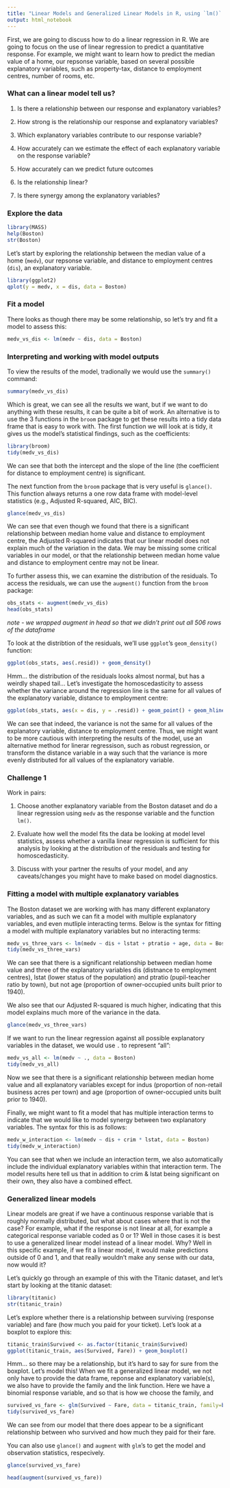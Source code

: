 ```yaml
---
title: "Linear Models and Generalized Linear Models in R, using `lm()` and `glm()`"
output: html_notebook
---
```


First, we are going to discuss how to do a linear regression in R. We are going to focus on the use of linear regression to predict a quantitative response. For example, we might want to learn how to predict the median value of a home, our repsonse variable, based on several possible explanatory variables, such as property-tax, distance to employment centres, number of rooms, etc.

### What can a linear model tell us?

1. Is there a relationship between our response and explanatory variables?

2. How strong is the relationship our response and explanatory variables? 

3. Which explanatory variables contribute to our response variable?

4. How accurately can we estimate the effect of each explanatory variable on the response variable?

5. How accurately can we predict future outcomes

6. Is the relationship linear?

7. Is there synergy among the explanatory variables?

### Explore the data

```r
library(MASS)
help(Boston)
str(Boston)
```

Let's start by exploring the relationship between the median value of a home (`medv`), our repsonse variable, and distance to employment centres (`dis`), an explanatory variable.

```r
library(ggplot2)
qplot(y = medv, x = dis, data = Boston)
```

### Fit a model

There looks as though there may be some relationship, so let's try and fit a model to assess this:

```r
medv_vs_dis <- lm(medv ~ dis, data = Boston)
```

### Interpreting and working with model outputs

To view the results of the model, tradionally we would use the `summary()` command:

```r
summary(medv_vs_dis)
```

Which is great, we can see all the results we want, but if we want to do anything with these results, it can be quite a bit of work. An alternative is to use the 3 functions in the `broom` package to get these results into a tidy data frame that is easy to work with. The first function we will look at is tidy, it gives us the model's statistical findings, such as the coefficients:

```r
library(broom)
tidy(medv_vs_dis)
```

We can see that both the intercept and the slope of the line (the coefficient for distance to employment centre) is significant.

The next function from the `broom` package that is very useful is `glance()`. This function always returns a one row data frame with model-level statistics (e.g., Adjusted R-squared, AIC, BIC).

```r
glance(medv_vs_dis)
```

We can see that even though we found that there is a significant relationship between median home value and distance to employment centre, the Adjusted R-squared indicates that our linear model does not explain much of the variation in the data. We may be missing some critical variables in our model, or that the relationship between median home value and distance to employment centre may not be linear.

To further assess this, we can examine the distribution of the residuals. To access the residuals, we can use the `augment()` function from the `broom` package:

```r
obs_stats <- augment(medv_vs_dis)
head(obs_stats)
```

*note - we wrapped augment in head so that we didn't print out all 506 rows of the dataframe*

To look at the distribtion of the residuals, we'll use `ggplot`'s `geom_density()` function:

```r
ggplot(obs_stats, aes(.resid)) + geom_density()
```

Hmm... the distribution of the residuals looks almost normal, but has a weirdly shaped tail... Let's investigate the homoscedasticity to assess whether the variance around the regression line is the same for all values of the explanatory variable, distance to employment centre:

```r
ggplot(obs_stats, aes(x = dis, y = .resid)) + geom_point() + geom_hline(yintercept=0)


```

We can see that indeed, the variance is not the same for all values of the explanatory variable, distance to employment centre. Thus, we might want to be more cautious with interpreting the results of the model, use an alternative method for linerar regressison, such as robust regression, or transform the distance variable in a way such that the variance is more evenly distributed for all values of the explanatory variable.


### Challenge 1

Work in pairs:

1. Choose another explanatory variable from the Boston dataset and do a linear regression using `medv` as the response variable and the function `lm()`. 

2. Evaluate how well the model fits the data be looking at model level statistics, assess whether a vanilla linear regression is sufficient for this analysis by looking at the distribution of the residuals and testing for homoscedasticity. 

3. Discuss with your partner the results of your model, and any caveats/changes you might have to make based on model diagnostics.


### Fitting a model with multiple explanatory variables

The Boston dataset we are working with has many different explanatory variables, and as such we can fit a model with multiple explanatory variables, and even mutliple interacting terms. Below is the syntax for fitting a model with multiple explanatory variables but no interacting terms:

```r
medv_vs_three_vars <- lm(medv ~ dis + lstat + ptratio + age, data = Boston)
tidy(medv_vs_three_vars)
```

We can see that there is a significant relationship between median home value and three of the explanatory variables dis (distnance to employment centres), lstat (lower status of the population) and ptratio (pupil-teacher ratio by town), but not age (proportion of owner-occupied units built prior to 1940). 

We also see that our Adjusted R-squared is much higher, indicating that this model explains much more of the variance in the data.

```r
glance(medv_vs_three_vars)
```


If we want to run the linear regression against all possible explanatory variables in the dataset, we would use `.` to represent "all":

```r
medv_vs_all <- lm(medv ~ ., data = Boston)
tidy(medv_vs_all)
```

Now we see that there is a significant relationship between median home value and all explanatory variables except for indus (proportion of non-retail business acres per town) and age (proportion of owner-occupied units built prior to 1940).

Finally, we might want to fit a model that has multiple interaction terms to indicate that we would like to model synergy between two explanatory variables. The syntax for this is as follows:

```r
medv_w_interaction <- lm(medv ~ dis + crim * lstat, data = Boston)
tidy(medv_w_interaction)
```

You can see that when we include an interaction term, we also automatically include the individual explanatory variables within that interaction term. The model results here tell us that in addition to crim & lstat being significant on their own, they also have a combined effect.

### Generalized linear models

Linear models are great if we have a continuous response variable that is roughly normally distributed, but what about cases where that is not the case? For example, what if the response is not linear at all, for example a categorical response variable coded as 0 or 1? Well in those cases it is best to use a generalized linear model instead of a linear model. Why? Well in this specific example, if we fit a linear model, it would make predictions outside of 0 and 1, and that really wouldn't make any sense with our data, now would it?

Let's quickly go through an example of this with the Titanic dataset, and let's start by looking at the titanic dataset:

```r
library(titanic)
str(titanic_train)
```

Let's explore whether there is a relationship between surviving (response variable) and fare (how much you paid for your ticket). Let's look at a boxplot to explore this:

```r
titanic_train$Survived <- as.factor(titanic_train$Survived)
ggplot(titanic_train, aes(Survived, Fare)) + geom_boxplot()
```

Hmm... so there may be a relationship, but it's hard to say for sure from the boxplot. Let's model this! When we fit a generalized linear model, we not only have to provide the data frame, reponse and explanatory variable(s), we also have to provide the family and the link function. Here we have a binomial response variable, and so that is how we choose the family, and 

```r
survived_vs_fare <- glm(Survived ~ Fare, data = titanic_train, family=binomial(link = "logit"))
tidy(survived_vs_fare)
```

We can see from our model that there does appear to be a significant relationship between who survived and how much they paid for their fare. 

You can also use `glance()` and `augment` with `glm`'s to get the model and observation statistics, respecively.

```r
glance(survived_vs_fare)
```

```r
head(augment(survived_vs_fare))
```



